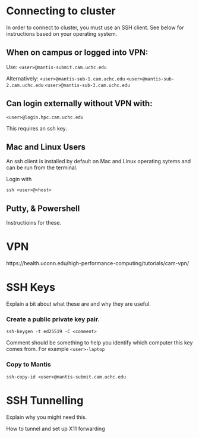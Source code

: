 # Connecting to cluster
In order to connect to cluster, you must use an SSH client. See below for instructions based on your operating system.

## When on campus or logged into VPN:
Use: 
`<user>@mantis-submit.cam.uchc.edu`

Alternatively:
`<user>@mantis-sub-1.cam.uchc.edu`
`<user>@mantis-sub-2.cam.uchc.edu`
`<user>@mantis-sub-3.cam.uchc.edu`

## Can login externally without VPN with:
`<user>@login.hpc.cam.uchc.edu`

This requires an ssh key.


::: {.panel-tabset}
## Mac and Linux Users
An ssh client is installed by default on Mac and Linux operating sytems and can be run from the terminal.

Login with 

`ssh <user>@<host>` 


## Putty, & Powershell
Instructioins for these. 

:::



# VPN
https://health.uconn.edu/high-performance-computing/tutorials/cam-vpn/
<!--TODO: Move the documentation for vnp here eventually -->

# SSH Keys
Explain a bit about what these are and why they are useful.

### Create a public private key pair.

`ssh-keygen -t ed25519 -C <comment> `

Comment should be something to help you identify which computer this key comes from. For example `<user>-laptop`

### Copy to Mantis

`ssh-copy-id <user>@mantis-submit.cam.uchc.edu`




# SSH Tunnelling
Explain why you might need this.

How to tunnel and set up X11 forwarding